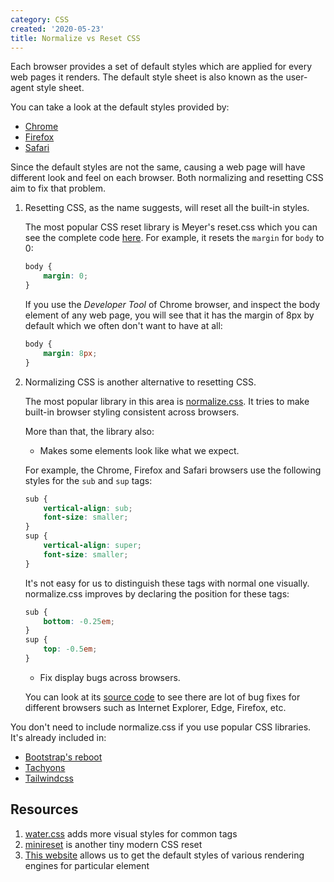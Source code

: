 ```yaml
---
category: CSS
created: '2020-05-23'
title: Normalize vs Reset CSS
---
```


Each browser provides a set of default styles which are applied for every web pages it renders.
The default style sheet is also known as the user-agent style sheet.

You can take a look at the default styles provided by:

-   [Chrome](https://chromium.googlesource.com/chromium/blink/+/master/Source/core/css/html.css)
-   [Firefox](https://hg.mozilla.org/mozilla-central/file/tip/layout/style/res/html.css)
-   [Safari](https://trac.webkit.org/browser/trunk/Source/WebCore/css/html.css)

Since the default styles are not the same, causing a web page will have different look and feel on each browser. Both normalizing and resetting CSS aim to fix that problem.

1. Resetting CSS, as the name suggests, will reset all the built-in styles.

    The most popular CSS reset library is Meyer's reset.css which you can see the complete code [here](https://meyerweb.com/eric/tools/css/reset/reset.css).
    For example, it resets the `margin` for `body` to 0:

    ```css
    body {
        margin: 0;
    }
    ```

    If you use the _Developer Tool_ of Chrome browser, and inspect the body element of any web page, you will see that it has the margin of 8px by default which we often don't want to have at all:

    ```css
    body {
        margin: 8px;
    }
    ```

2. Normalizing CSS is another alternative to resetting CSS.

    The most popular library in this area is [normalize.css](https://necolas.github.io/normalize.css). It tries to make built-in browser styling consistent across browsers.

    More than that, the library also:

    - Makes some elements look like what we expect.

    For example, the Chrome, Firefox and Safari browsers use the following styles for the `sub` and `sup` tags:

    ```css
    sub {
        vertical-align: sub;
        font-size: smaller;
    }
    sup {
        vertical-align: super;
        font-size: smaller;
    }
    ```

    It's not easy for us to distinguish these tags with normal one visually. normalize.css improves by declaring the position for these tags:

    ```css
    sub {
        bottom: -0.25em;
    }
    sup {
        top: -0.5em;
    }
    ```

    - Fix display bugs across browsers.

    You can look at its [source code](https://github.com/necolas/normalize.css/blob/master/normalize.css) to see there are lot of bug fixes for different browsers such as Internet Explorer, Edge, Firefox, etc.

You don't need to include normalize.css if you use popular CSS libraries. It's already included in:

-   [Bootstrap's reboot](https://github.com/twbs/bootstrap/blob/master/scss/_reboot.scss#L3)
-   [Tachyons](https://github.com/tachyons-css/tachyons/blob/master/src/_normalize.css)
-   [Tailwindcss](https://unpkg.com/tailwindcss@1.1.4/dist/base.css)

## Resources

1. [water.css](https://github.com/kognise/water.css) adds more visual styles for common tags
2. [minireset](https://github.com/jgthms/minireset.css) is another tiny modern CSS reset
3. [This website](https://browserdefaultstyles.com) allows us to get the default styles of various rendering engines for particular element
